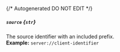 {/* Autogenerated DO NOT EDIT  */}
##### `source` *{`str`}*
The source identifier with an included prefix.
<br/>
**Example:** `server://client-identifier`


